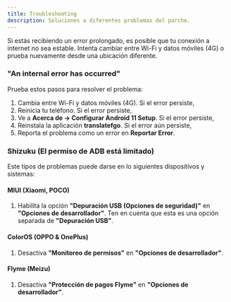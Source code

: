 ```yaml
---
title: Troubleshooting
description: Soluciones a diferentes problemas del parche.
---
```


Si estás recibiendo un error prolongado, es posible que tu conexión a internet no sea estable. Intenta cambiar entre Wi-Fi y datos móviles (4G) o prueba nuevamente desde una ubicación diferente.

### "An internal error has occurred"

Prueba estos pasos para resolver el problema:

1. Cambia entre Wi-Fi y datos móviles (4G). Si el error persiste,
2. Reinicia tu teléfono. Si el error persiste,
3. Ve a **Acerca de -> Configurar Android 11 Setup**. Si el error persiste,
4. Reinstala la aplicación **translatefgo**. Si el error aún persiste,
5. Reporta el problema como un error en **Reportar Error**.

### Shizuku (El permiso de ADB está limitado)

Este tipos de problemas puede darse en lo siguientes dispositivos y sistemas:

#### MIUI (Xiaomi, POCO)

1. Habilita la opción **"Depuración USB (Opciones de seguridad)"** en **"Opciones de desarrollador"**. Ten en cuenta que esta es una opción separada de **"Depuración USB"**.

#### ColorOS (OPPO & OnePlus)

1. Desactiva **"Monitoreo de permisos"** en **"Opciones de desarrollador"**.

#### Flyme (Meizu)

1. Desactiva **"Protección de pagos Flyme"** en **"Opciones de desarrollador"**.
